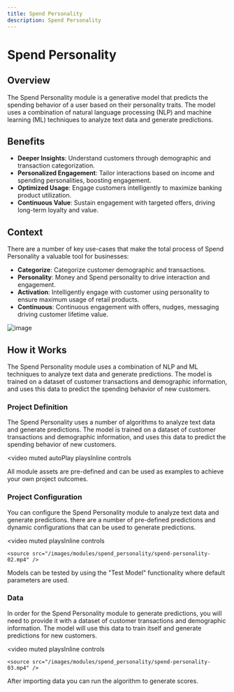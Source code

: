 ```yaml
---
title: Spend Personality
description: Spend Personality
---
```


# Spend Personality

## Overview

The Spend Personality module is a generative model that predicts the spending behavior of a user based on their personality traits. The model uses a combination of natural language processing (NLP) and machine learning (ML) techniques to analyze text data and generate predictions.


## Benefits

- **Deeper Insights**: Understand customers through demographic and transaction categorization.
- **Personalized Engagement**: Tailor interactions based on income and spending personalities, boosting engagement.
- **Optimized Usage**: Engage customers intelligently to maximize banking product utilization.
- **Continuous Value**: Sustain engagement with targeted offers, driving long-term loyalty and value.


## Context

There are a number of key use-cases that make the total process of Spend Personality a valuable tool for businesses:
- **Categorize**: Categorize customer demographic and transactions.
- **Personality**: Money and Spend personality to drive interaction and engagement.
- **Activation**: Intelligently engage with customer using personality to ensure maximum usage of retail products.
- **Continuous**: Continuous engagement with offers, nudges, messaging driving customer lifetime value.

![image](/images/modules/spend_personality/spend-personality.png)

## How it Works

The Spend Personality module uses a combination of NLP and ML techniques to analyze text data and generate predictions. The model is trained on a dataset of customer transactions and demographic information, and uses this data to predict the spending behavior of new customers.

### Project Definition

The Spend Personality uses a number of algorithms to analyze text data and generate predictions. The model is trained on a dataset of customer transactions and demographic information, and uses this data to predict the spending behavior of new customers.


<video
  muted
  autoPlay
  playsInline
  controls
>
  <source src="/images/modules/spend_personality/spend-personality-01.mp4" />
</video>

All module assets are pre-defined and can be used as examples to achieve your own project outcomes.

### Project Configuration

You can configure the Spend Personality module to analyze text data and generate predictions. there are a number of pre-defined predictions and dynamic configurations that can be used to generate predictions.

<video
    muted
    playsInline
    controls
>
    <source src="/images/modules/spend_personality/spend-personality-02.mp4" />
</video>

Models can be tested by using the "Test Model" functionality where default parameters are used.

### Data

In order for the Spend Personality module to generate predictions, you will need to provide it with a dataset of customer transactions and demographic information. The model will use this data to train itself and generate predictions for new customers.

<video
    muted
    playsInline
    controls
>
    <source src="/images/modules/spend_personality/spend-personality-03.mp4" />
</video>

After importing data you can run the algorithm to generate scores.
